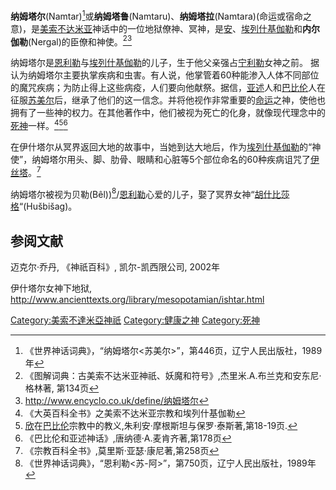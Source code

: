 {{Mesopotamian myth|expanded=5}}
'''纳姆塔尔'''(Namtar)<ref>《世界神话词典》，“纳姆塔尔<苏美尔>”，第446页，辽宁人民出版社，1989年</ref>或'''纳姆塔鲁'''(Namtaru)、'''纳姆塔拉'''(Namtara)(命运或宿命之意)，是[[美索不达米亚|美索不达米亚]]神话中的一位地狱僚神、冥神，是[[安|安]]、[[埃列什基伽勒|埃列什基伽勒]]和'''内尔伽勒'''(Nergal)的臣僚和神使。<ref>《图解词典：古美索不达米亚神祇、妖魔和符号》,杰里米.A.布兰克和安东尼·格林著, 第134页</ref><ref>http://www.encyclo.co.uk/define/纳姆塔尔</ref>

纳姆塔尔是[[恩利勒|恩利勒]]与[[埃列什基伽勒|埃列什基伽勒]]的儿子，生于他父亲强占[[宁利勒|宁利勒]]女神之前。 据认为纳姆塔尔主要执掌疾病和虫害。有人说，他掌管着60种能渗入人体不同部位的魔咒疾病；为防止得上这些病疫，人们要向他献祭。据信，[[亚述|亚述]]人和[[巴比伦|巴比伦]]人在征服[[苏美尔|苏美尔]]后，继承了他们的这一信念。并将他视作非常重要的[[命运|命运]]之神，使他也拥有了一些神的权力。在其他著作中，他们被视为死亡的化身，就像现代理念中的[[死神|死神]]一样。<ref>《大英百科全书》之美索不达米亚宗教和埃列什基伽勒</ref><ref>[[欣|欣]]在[[巴比伦|巴比伦]]宗教中的教义,朱利安·摩根斯坦与保罗·泰斯著,第18-19页.</ref><ref>《巴比伦和亚述神话》,唐纳德·A.麦肯齐著,第178页</ref>

在伊什塔尔从冥界返回大地的故事中，当她到达大地后，作为[[埃列什基伽勒|埃列什基伽勒]]的“神使”，纳姆塔尔用头、脚、肋骨、眼睛和心脏等5个部位命名的60种疾病诅咒了[[伊丝塔|伊丝塔]]。<ref>《宗教百科全书》,莫里斯·亚瑟·康尼著,第258页</ref>

纳姆塔尔被视为贝勒(Bêl))<ref>《世界神话词典》，“恩利勒<苏-阿>”，第750页，辽宁人民出版社，1989年</ref>/[[恩利勒|恩利勒]]心爱的儿子，娶了冥界女神“[[胡什比莎格|胡什比莎格]]“(Hušbišag)。

== 参阅文献 ==

迈克尔·乔丹, 《神祇百科》, 凯尔-凯西限公司, 2002年

伊什塔尔女神下地狱, http://www.ancienttexts.org/library/mesopotamian/ishtar.html

{{Reflist}}
{{中东神话}}

[[Category:美索不達米亞神祇|Category:美索不達米亞神祇]]
[[Category:健康之神|Category:健康之神]]
[[Category:死神|Category:死神]]